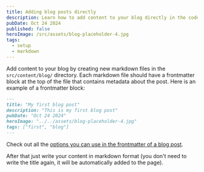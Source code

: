 ```yaml
---
title: Adding blog posts directly
description: Learn how to add content to your blog directly in the code
pubDate: Oct 24 2024
published: false
heroImage: /src/assets/blog-placeholder-4.jpg
tags:
  - setup
  - markdown
---
```


Add content to your blog by creating new markdown files in the `src/content/blog/` directory. Each markdown file should have a frontmatter block at the top of the file that contains metadata about the post. Here is an example of a frontmatter block:

```md
---
title: "My first blog post"
description: "This is my first blog post"
pubDate: "Oct 24 2024"
heroImage: "../../assets/blog-placeholder-4.jpg"
tags: ["first", "blog"]
---
```

Check out all the [options you can use in the frontmatter of a blog post](../post-options).

After that just write your content in markdown format (you don't need to write the title again, it will be automatically added to the page).
